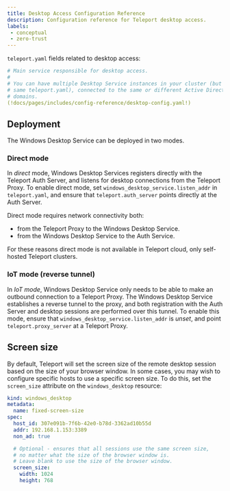 ```yaml
---
title: Desktop Access Configuration Reference
description: Configuration reference for Teleport desktop access.
labels:
 - conceptual
 - zero-trust
---
```


`teleport.yaml` fields related to desktop access:

```yaml
# Main service responsible for desktop access.
#
# You can have multiple Desktop Service instances in your cluster (but not in the
# same teleport.yaml), connected to the same or different Active Directory
# domains.
(!docs/pages/includes/config-reference/desktop-config.yaml!)
```

## Deployment

The Windows Desktop Service can be deployed in two modes.

### Direct mode

In *direct* mode, Windows Desktop Services registers directly with the Teleport
Auth Server, and listens for desktop connections from the Teleport Proxy. To
enable direct mode, set `windows_desktop_service.listen_addr` in
`teleport.yaml`, and ensure that `teleport.auth_server` points directly at the
Auth Server.

Direct mode requires network connectivity both:

- from the Teleport Proxy to the Windows Desktop Service.
- from the Windows Desktop Service to the Auth Service.

For these reasons direct mode is not available in Teleport cloud, only
self-hosted Teleport clusters.

### IoT mode (reverse tunnel)

In *IoT mode*, Windows Desktop Service only needs to be able to make an outbound
connection to a Teleport Proxy. The Windows Desktop Service establishes a
reverse tunnel to the proxy, and both registration with the Auth Server and
desktop sessions are performed over this tunnel. To enable this mode, ensure
that `windows_desktop_service.listen_addr` is *unset*, and point
`teleport.proxy_server` at a Teleport Proxy.

## Screen size

By default, Teleport will set the screen size of the remote desktop session
based on the size of your browser window. In some cases, you may wish to
configure specific hosts to use a specific screen size. To do this, set the
`screen_size` attribute on the `windows_desktop` resource:

```yaml
kind: windows_desktop
metadata:
  name: fixed-screen-size
spec:
  host_id: 307e091b-7f6b-42e0-b78d-3362ad10b55d
  addr: 192.168.1.153:3389
  non_ad: true

  # Optional - ensures that all sessions use the same screen size,
  # no matter what the size of the browser window is.
  # Leave blank to use the size of the browser window.
  screen_size:
    width: 1024
    height: 768
```